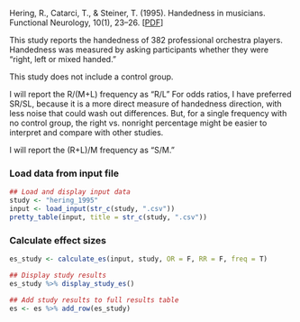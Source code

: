 Hering, R., Catarci, T., & Steiner, T. (1995). Handedness in musicians. Functional Neurology, 10(1), 23–26.
[[PDF](https://drive.google.com/file/d/13VjEUD_IzfOKGe1zjGz2-wexaxrfmuhi/view?usp=sharing)]

This study reports the handedness of 382 professional orchestra players. Handedness was measured by asking participants whether they were "right, left or mixed handed."

This study does not include a control group.

I will report the R/(M+L) frequency as "R/L" For odds ratios, I have preferred SR/SL, because it is a more direct measure of handedness direction, with less noise that could wash out differences. But, for a single frequency with no control group, the right vs. nonright percentage might be easier to interpret and compare with other studies.

I will report the (R+L)/M frequency as "S/M."

### Load data from input file
```r
## Load and display input data
study <- "hering_1995"
input <- load_input(str_c(study, ".csv"))
pretty_table(input, title = str_c(study, ".csv"))
```

### Calculate effect sizes
```r
es_study <- calculate_es(input, study, OR = F, RR = F, freq = T)
```
```r
## Display study results
es_study %>% display_study_es()

## Add study results to full results table
es <- es %>% add_row(es_study)
```
